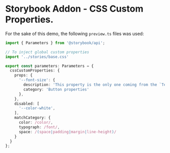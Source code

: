 
<Meta title="Introduction" />



# Storybook Addon - CSS Custom Properties.

For the sake of this demo, the following `preview.ts` files was used:

```ts
import { Parameters } from '@storybook/api';

// To inject global custom properties
import '../stories/base.css'

export const parameters: Parameters = {
  cssCustomProperties: {
    props: {
      '--font-size': {
        description: 'This property is the only one coming from the `Text` component',
        category: 'Button properties'
      },
    },
    disabled: [
      '--color-white',
    ],
    matchCategory: {
      color: /color/,
      typograph: /font/,
      space: /(space|padding|margin|line-height)/
    }
  }
};

```

